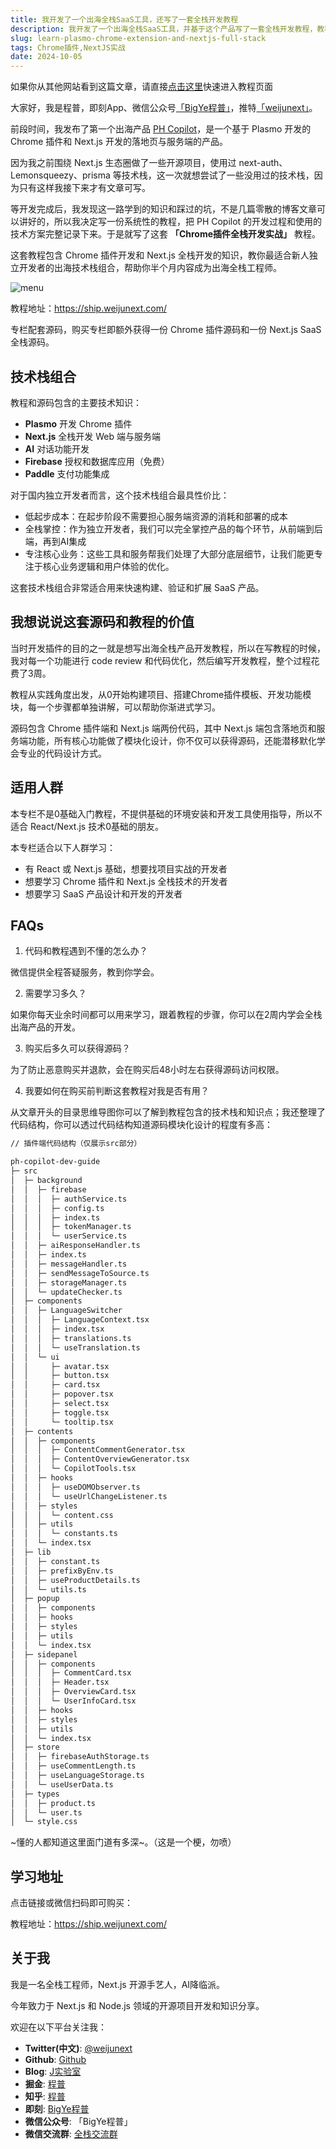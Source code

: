 ```yaml
---
title: 我开发了一个出海全栈SaaS工具，还写了一套全栈开发教程
description: 我开发了一个出海全栈SaaS工具，并基于这个产品写了一套全栈开发教程，教程讲解Chrome插件和Next.js端的全栈开发，教你最佳的出海技术栈组合，帮助你半个月内成为全栈出海工程师。
slug: learn-plasmo-chrome-extension-and-nextjs-full-stack
tags: Chrome插件,NextJS实战
date: 2024-10-05
---
```


<Aside>

如果你从其他网站看到这篇文章，请直接[点击这里](https://ship.weijunext.com/)快速进入教程页面
</Aside>



大家好，我是程普，即刻App、微信公众号[「BigYe程普」](https://m.okjike.com/users/13EF1128-B51B-4D22-8B95-16BB406529F0)，推特[「weijunext」](https://x.com/weijunext)。

前段时间，我发布了第一个出海产品 [PH Copilot](https://phcopilo.ai/)，是一个基于 Plasmo 开发的 Chrome 插件和 Next.js 开发的落地页与服务端的产品。

因为我之前围绕 Next.js 生态圈做了一些开源项目，使用过 next-auth、Lemonsqueezy、prisma 等技术栈，这一次就想尝试了一些没用过的技术栈，因为只有这样我接下来才有文章可写。

等开发完成后，我发现这一路学到的知识和踩过的坑，不是几篇零散的博客文章可以讲好的，所以我决定写一份系统性的教程，把 PH Copilot 的开发过程和使用的技术方案完整记录下来。于是就写了这套 **「Chrome插件全栈开发实战」** 教程。

这套教程包含 Chrome 插件开发和 Next.js 全栈开发的知识，教你最适合新人独立开发者的出海技术栈组合，帮助你半个月内容成为出海全栈工程师。

![menu](/assets/060/menu.webp)

教程地址：https://ship.weijunext.com/

专栏配套源码，购买专栏即额外获得一份 Chrome 插件源码和一份 Next.js SaaS 全栈源码。

## 技术栈组合

教程和源码包含的主要技术知识：

- **Plasmo** 开发 Chrome 插件
- **Next.js** 全栈开发 Web 端与服务端
- **AI** 对话功能开发
- **Firebase** 授权和数据库应用（免费）
- **Paddle** 支付功能集成

对于国内独立开发者而言，这个技术栈组合最具性价比：

- 低起步成本：在起步阶段不需要担心服务端资源的消耗和部署的成本
- 全栈掌控：作为独立开发者，我们可以完全掌控产品的每个环节，从前端到后端，再到AI集成
- 专注核心业务：这些工具和服务帮我们处理了大部分底层细节，让我们能更专注于核心业务逻辑和用户体验的优化。

这套技术栈组合非常适合用来快速构建、验证和扩展 SaaS 产品。

## 我想说说这套源码和教程的价值

当时开发插件的目的之一就是想写出海全栈产品开发教程，所以在写教程的时候，我对每一个功能进行 code review 和代码优化，然后编写开发教程，整个过程花费了3周。

教程从实践角度出发，从0开始构建项目、搭建Chrome插件模板、开发功能模块，每一个步骤都单独讲解，可以帮助你渐进式学习。

源码包含 Chrome 插件端和 Next.js 端两份代码，其中 Next.js 端包含落地页和服务端功能，所有核心功能做了模块化设计，你不仅可以获得源码，还能潜移默化学会专业的代码设计方式。

## 适用人群

本专栏不是0基础入门教程，不提供基础的环境安装和开发工具使用指导，所以不适合 React/Next.js 技术0基础的朋友。

本专栏适合以下人群学习：

- 有 React 或 Next.js 基础，想要找项目实战的开发者
- 想要学习 Chrome 插件和 Next.js 全栈技术的开发者
- 想要学习 SaaS 产品设计和开发的开发者

## FAQs

1. 代码和教程遇到不懂的怎么办？

微信提供全程答疑服务，教到你学会。

2. 需要学习多久？

如果你每天业余时间都可以用来学习，跟着教程的步骤，你可以在2周内学会全栈出海产品的开发。

3. 购买后多久可以获得源码？

为了防止恶意购买并退款，会在购买后48小时左右获得源码访问权限。

4. 我要如何在购买前判断这套教程对我是否有用？

从文章开头的目录思维导图你可以了解到教程包含的技术栈和知识点；我还整理了代码结构，你可以透过代码结构知道源码模块化设计的程度有多高：

```md
// 插件端代码结构（仅展示src部分）

ph-copilot-dev-guide
├─ src
│  ├─ background
│  │  ├─ firebase
│  │  │  ├─ authService.ts
│  │  │  ├─ config.ts
│  │  │  ├─ index.ts
│  │  │  ├─ tokenManager.ts
│  │  │  └─ userService.ts
│  │  ├─ aiResponseHandler.ts
│  │  ├─ index.ts
│  │  ├─ messageHandler.ts
│  │  ├─ sendMessageToSource.ts
│  │  ├─ storageManager.ts
│  │  └─ updateChecker.ts
│  ├─ components
│  │  ├─ LanguageSwitcher
│  │  │  ├─ LanguageContext.tsx
│  │  │  ├─ index.tsx
│  │  │  ├─ translations.ts
│  │  │  └─ useTranslation.ts
│  │  └─ ui
│  │     ├─ avatar.tsx
│  │     ├─ button.tsx
│  │     ├─ card.tsx
│  │     ├─ popover.tsx
│  │     ├─ select.tsx
│  │     ├─ toggle.tsx
│  │     └─ tooltip.tsx
│  ├─ contents
│  │  ├─ components
│  │  │  ├─ ContentCommentGenerator.tsx
│  │  │  ├─ ContentOverviewGenerator.tsx
│  │  │  └─ CopilotTools.tsx
│  │  ├─ hooks
│  │  │  ├─ useDOMObserver.ts
│  │  │  └─ useUrlChangeListener.ts
│  │  ├─ styles
│  │  │  └─ content.css
│  │  ├─ utils
│  │  │  └─ constants.ts
│  │  └─ index.tsx
│  ├─ lib
│  │  ├─ constant.ts
│  │  ├─ prefixByEnv.ts
│  │  ├─ useProductDetails.ts
│  │  └─ utils.ts
│  ├─ popup
│  │  ├─ components
│  │  ├─ hooks
│  │  ├─ styles
│  │  ├─ utils
│  │  └─ index.tsx
│  ├─ sidepanel
│  │  ├─ components
│  │  │  ├─ CommentCard.tsx
│  │  │  ├─ Header.tsx
│  │  │  ├─ OverviewCard.tsx
│  │  │  └─ UserInfoCard.tsx
│  │  ├─ hooks
│  │  ├─ styles
│  │  ├─ utils
│  │  └─ index.tsx
│  ├─ store
│  │  ├─ firebaseAuthStorage.ts
│  │  ├─ useCommentLength.ts
│  │  ├─ useLanguageStorage.ts
│  │  └─ useUserData.ts
│  ├─ types
│  │  ├─ product.ts
│  │  └─ user.ts
│  └─ style.css

```

~懂的人都知道这里面门道有多深~。（这是一个梗，勿喷）

## 学习地址

点击链接或微信扫码即可购买：

教程地址：https://ship.weijunext.com/

<ResponsiveImage src="/assets/060/introduction.webp" alt="Chrome插件全栈开发实战" />


## 关于我

我是一名全栈工程师，Next.js 开源手艺人，AI降临派。

今年致力于 Next.js 和 Node.js 领域的开源项目开发和知识分享。

欢迎在以下平台关注我：

- **Twitter(中文)**: [@weijunext](https://x.com/weijunext)
- **Github**: [Github](https://github.com/weijunext)
- **Blog**: [J实验室](https://weijunext.com/)
- **掘金**: [程普](https://juejin.cn/user/26044008768029)
- **知乎**: [程普](https://www.zhihu.com/people/mo-mo-mo-89-12-11)
- **即刻**: [BigYe程普](https://m.okjike.com/users/13EF1128-B51B-4D22-8B95-16BB406529F0)
- **微信公众号**: 「BigYe程普」
- **微信交流群**: [全栈交流群](/make-a-friend)

